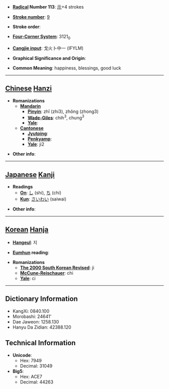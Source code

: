 * '''[[Wiktionary:Chinese radical index| Radical]] Number 113''': [[Wiktionary:Chinese radical index 示|示]]+4 strokes

* '''[[Wiktionary:Chinese total strokes index|Stroke number]]''': [[Wiktionary:Chinese total strokes index 9|9]]

* '''Stroke order''': 

* '''[[Wiktionary:Chinese four corner index|Four-Corner System]]''': 3121<sub>0</sub>

* '''[[Wiktionary:Chinese Cangjie index|Cangjie input]]''': 戈火卜中一 (IFYLM)

* '''Graphical Significance and Origin''': 

* '''Common Meaning''': happiness, blessings, good luck

----

== [[Chinese]] [[Hanzi]] ==

* '''Romanizations'''
** '''[[Mandarin]]'''
*** '''[[Pinyin]]''': zhǐ (zhi3), zhǒng (zhong3)
*** '''[[Wade-Giles]]''': chih<sup>3</sup>, chung<sup>3</sup>
*** '''[[Yale]]''': 
** '''[[Cantonese]]'''
*** '''[[Jyutping]]''':
*** '''[[Penkyamp]]''': 
*** '''[[Yale]]''': ji2

* '''Other info''': 

----

== [[Japanese]] [[Kanji]] ==

* '''Readings'''
** '''[[On]]''': [[し]] (shi), [[ち]] (chi)
** '''[[Kun]]''': [[さいわい]] (saiwai)

* '''Other info''':  

----

== [[Korean]] [[Hanja]] ==

* '''[[Hangeul]]''': 지

* '''[[Eumhun]] reading''': 

* '''Romanizations'''
** '''[[The 2000 South Korean Revised Romanization|The 2000 South Korean Revised]]''': ji
** '''[[McCune-Reischauer]]''': chi
** '''[[Yale]]''': ci

----

== Dictionary Information ==

* KangXi: 0840.100
* Morobashi: 24641'
* Dae Jaweon: 1258.130
* Hanyu Da Zidian: 42388.120

== Technical Information ==

* '''Unicode''':
** Hex: 7949
** Decimal: 31049
* '''Big5''':
** Hex: ACE7
** Decimal: 44263